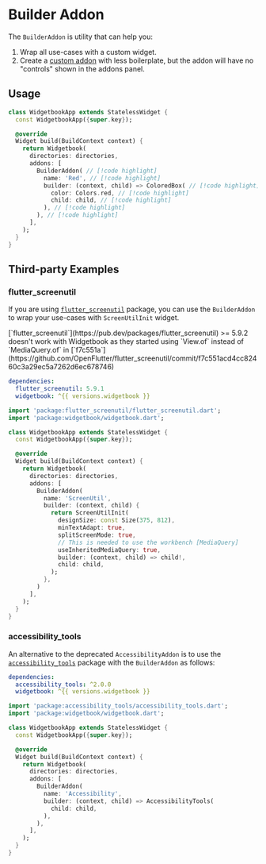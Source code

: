 # Builder Addon

The `BuilderAddon` is utility that can help you:

1. Wrap all use-cases with a custom widget.
2. Create a [custom addon](/addons/custom-addon) with less boilerplate, but the addon will have no "controls" shown in the addons panel.

## Usage

```dart title=widgetbook/lib/main.dart
class WidgetbookApp extends StatelessWidget {
  const WidgetbookApp({super.key});

  @override
  Widget build(BuildContext context) {
    return Widgetbook(
      directories: directories,
      addons: [
        BuilderAddon( // [!code highlight]
          name: 'Red', // [!code highlight]
          builder: (context, child) => ColoredBox( // [!code highlight]
            color: Colors.red, // [!code highlight]
            child: child, // [!code highlight]
          ), // [!code highlight]
        ), // [!code highlight]
      ],
    );
  }
}
```

## Third-party Examples

### flutter_screenutil

If you are using [`flutter_screenutil`](https://pub.dev/packages/flutter_screenutil) package, you can use the `BuilderAddon` to wrap your use-cases with `ScreenUtilInit` widget.

<Warning>
  [`flutter_screenutil`](https://pub.dev/packages/flutter_screenutil) >= 5.9.2
  doesn't work with Widgetbook as they started using `View.of` instead of
  `MediaQuery.of` in
  [`f7c551a`](https://github.com/OpenFlutter/flutter_screenutil/commit/f7c551acd4cc82460c3a29ec5a7262d6ec678746)
</Warning>

```yaml title=widgetbook/pubspec.yaml
dependencies:
  flutter_screenutil: 5.9.1
  widgetbook: ^{{ versions.widgetbook }}
```

```dart title=widgetbook/lib/main.dart
import 'package:flutter_screenutil/flutter_screenutil.dart';
import 'package:widgetbook/widgetbook.dart';

class WidgetbookApp extends StatelessWidget {
  const WidgetbookApp({super.key});

  @override
  Widget build(BuildContext context) {
    return Widgetbook(
      directories: directories,
      addons: [
        BuilderAddon(
          name: 'ScreenUtil',
          builder: (context, child) {
            return ScreenUtilInit(
              designSize: const Size(375, 812),
              minTextAdapt: true,
              splitScreenMode: true,
              // This is needed to use the workbench [MediaQuery]
              useInheritedMediaQuery: true,
              builder: (context, child) => child!,
              child: child,
            );
          },
        )
      ],
    );
  }
}
```

### accessibility_tools

An alternative to the deprecated `AccessibilityAddon` is to use the
[`accessibility_tools`](https://pub.dev/packages/accessibility_tools) package with the `BuilderAddon` as follows:

```yaml title=widgetbook/pubspec.yaml
dependencies:
  accessibility_tools: ^2.0.0
  widgetbook: ^{{ versions.widgetbook }}
```

```dart title=widgetbook/lib/main.dart
import 'package:accessibility_tools/accessibility_tools.dart';
import 'package:widgetbook/widgetbook.dart';

class WidgetbookApp extends StatelessWidget {
  const WidgetbookApp({super.key});

  @override
  Widget build(BuildContext context) {
    return Widgetbook(
      directories: directories,
      addons: [
        BuilderAddon(
          name: 'Accessibility',
          builder: (context, child) => AccessibilityTools(
            child: child,
          ),
        ),
      ],
    );
  }
}
```
